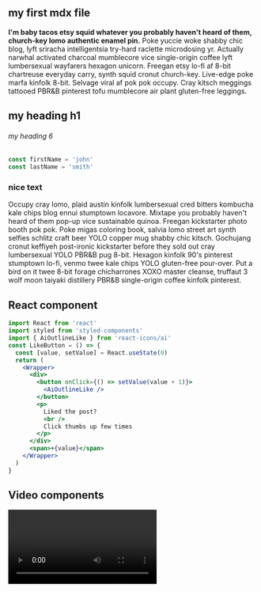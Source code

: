 
<section className="mdx-page">

## my first mdx file

**I'm baby tacos etsy squid whatever you probably haven't heard of them, church-key lomo authentic enamel pin.** Poke yuccie woke shabby chic blog, lyft sriracha intelligentsia try-hard raclette microdosing yr. Actually narwhal activated charcoal mumblecore vice single-origin coffee lyft lumbersexual wayfarers hexagon unicorn. Freegan etsy lo-fi af 8-bit chartreuse everyday carry, synth squid cronut church-key. Live-edge poke marfa kinfolk 8-bit. Selvage viral af pok pok occupy. Cray kitsch meggings tattooed PBR&B pinterest tofu mumblecore air plant gluten-free leggings.

# my heading h1

###### my heading 6

<div className="code">

```js
const firstName = 'john'
const lastName = 'smith'
```

</div>

<div className="nice-text">
  <h3>nice text</h3>
  <FiInfo className="nice-text-icon" />
  Occupy cray lomo, plaid austin kinfolk lumbersexual cred bitters kombucha kale
  chips blog ennui stumptown locavore. Mixtape you probably haven't heard of
  them pop-up vice sustainable quinoa. Freegan kickstarter photo booth pok pok.
  Poke migas coloring book, salvia lomo street art synth selfies schlitz craft
  beer YOLO copper mug shabby chic kitsch. Gochujang cronut keffiyeh post-ironic
  kickstarter before they sold out cray lumbersexual YOLO PBR&B pug 8-bit.
  Hexagon kinfolk 90's pinterest stumptown lo-fi, venmo twee kale chips YOLO
  gluten-free pour-over. Put a bird on it twee 8-bit forage chicharrones XOXO
  master cleanse, truffaut 3 wolf moon taiyaki distillery PBR&B single-origin
  coffee kinfolk pinterest.
</div>

<h2>React component</h2>

<Counter />

```jsx
import React from 'react'
import styled from 'styled-components'
import { AiOutlineLike } from 'react-icons/ai'
const LikeButton = () => {
  const [value, setValue] = React.useState(0)
  return (
    <Wrapper>
      <div>
        <button onClick={() => setValue(value + 1)}>
          <AiOutlineLike />
        </button>
        <p>
          Liked the post?
          <br />
          Click thumbs up few times
        </p>
      </div>
      <span>+{value}</span>
    </Wrapper>
  )
}
```

<LikeButton />

<h2>Video components</h2>
<RegVideo />
<Video />
<h2>regular heading</h2>
<h2 title>title heading</h2>
<h4>inline code</h4>

`console.log('hello code')`

<h4>Blockquote element</h4>

<blockquote display="default">
  'm baby stumptown intelligentsia plaid direct trade fixie hella narwhal.
  Shaman lyft williamsburg single-origin coffee vexillologist letterpress
  crucifix. Yuccie pinterest cardigan, squid gentrify brunch humblebrag freegan
  la croix microdosing edison bulb iPhone DIY man braid tacos. Kombucha iceland
  raw denim cold-pressed
</blockquote>
<blockquote display="warning">
  'm baby stumptown intelligentsia plaid direct trade fixie hella narwhal.
  Shaman lyft williamsburg single-origin coffee vexillologist letterpress
  crucifix. Yuccie pinterest cardigan, squid gentrify brunch humblebrag freegan
  la croix microdosing edison bulb iPhone DIY man braid tacos. Kombucha iceland
  raw denim cold-pressed
</blockquote>
<blockquote display="info">
  'm baby stumptown intelligentsia plaid direct trade fixie hella narwhal.
  Shaman lyft williamsburg single-origin coffee vexillologist letterpress
  crucifix. Yuccie pinterest cardigan, squid gentrify brunch humblebrag freegan
  la croix microdosing edison bulb iPhone DIY man braid tacos. Kombucha iceland
  raw denim cold-pressed
</blockquote>
<blockquote>
  'm baby stumptown intelligentsia plaid direct trade fixie hella narwhal.
  Shaman lyft williamsburg single-origin coffee vexillologist letterpress
  crucifix. Yuccie pinterest cardigan, squid gentrify brunch humblebrag freegan
  la croix microdosing edison bulb iPhone DIY man braid tacos. Kombucha iceland
  raw denim cold-pressed
</blockquote>

#### Javascript

```js
// comments
const name = 'john'
const channel = 'coding addict'

function featuredProducts(data) {
  return data.filter(item => {
    return item.featured === true
  })
}
featuredProducts()
```

#### JSX

```jsx
import React from 'react'

const Counter = () => {
  const [count, setCount] = React.useState(0)
  return (
    <section className="counter">
      <h4>show some love to MDX</h4>
      <h4>likes {count}</h4>
      <button className="btn btn-danger" onClick={() => setCount(count + 1)}>
        i like mdx
      </button>
    </section>
  )
}
export default Counter
```

#### HTML

```html
<h1>hello world</h1>
<p class="random">random text</p>
<section class="contact">
  <div class="title">
    <h1>contact us</h1>
  </div>
</section>
```

#### CSS

```css
max-width: 500px;
border-radius: var(--radius);
padding: 1rem 1.5rem;
background: var(--clr-grey-10);
text-align: center;
```

<Link to="/posts" className="btn center-btn">
  all posts
</Link>

</section>
